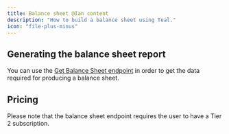 ```yaml
---
title: Balance sheet @Ian content
description: "How to build a balance sheet using Teal."
icon: "file-plus-minus"
---
```


## Generating the balance sheet report

You can use the [Get Balance Sheet endpoint](/api-reference/reports/get_balance_sheet) in order to get the data required for producing a balance sheet.

## Pricing

Please note that the balance sheet endpoint requires the user to have a Tier 2 subscription.

